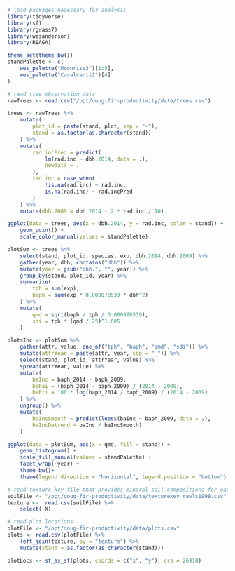 ```r
# load packages necessary for analysis
library(tidyverse)
library(sf)
library(rgrass7)
library(wesanderson)
library(RSAGA)

theme_set(theme_bw())
standPalette <- c(
	wes_palette("Moonrise3")[1:5],
	wes_palette("Cavalcanti1")[4]
)
```

```r
# read tree observation data
rawTrees <- read.csv("/opt/doug-fir-productivity/data/trees.csv")

trees <- rawTrees %>%
	mutate(
		plot_id = paste(stand, plot, sep = "-"),
		stand = as.factor(as.character(stand))
	) %>%
	mutate(
		rad.incPred = predict(
			lm(rad.inc ~ dbh.2014, data = .),
			newdata = .
		),
		rad.inc = case_when(
			!is.na(rad.inc) ~ rad.inc,
			is.na(rad.inc) ~ rad.incPred
		)
	) %>%
	mutate(dbh.2009 = dbh.2014 - 2 * rad.inc / 10)

ggplot(data = trees, aes(x = dbh.2014, y = rad.inc, color = stand)) +
	geom_point() +
	scale_color_manual(values = standPalette)

```

```r
plotSum <- trees %>%
	select(stand, plot_id, species, exp, dbh.2014, dbh.2009) %>%
	gather(year, dbh, contains("dbh")) %>%
	mutate(year = gsub("dbh.", "", year)) %>%
	group_by(stand, plot_id, year) %>%
	summarize(
		tph = sum(exp),
		baph = sum(exp * 0.000078539 * dbh^2)
	) %>%
	mutate(
		qmd = sqrt(baph / tph / 0.000078539),
		sdi = tph * (qmd / 25)^1.605
	)

plotsInc <- plotSum %>%
	gather(attr, value, one_of("tph", "baph", "qmd", "sdi")) %>%
	mutate(attrYear = paste(attr, year, sep = "_")) %>%
	select(stand, plot_id, attrYear, value) %>%
	spread(attrYear, value) %>%
	mutate(
		baInc = baph_2014 - baph_2009,
		baPai = (baph_2014 - baph_2009) / (2014 - 2009),
		baPri = 100 * log(baph_2014 / baph_2009) / (2014 - 2009)
	) %>%
	ungroup() %>%
	mutate(
		baIncSmooth = predict(loess(baInc ~ baph_2009, data = .),
		baIncDetrend = baInc / baIncSmooth)
	)

ggplot(data = plotSum, aes(x = qmd, fill = stand)) +
 	geom_histogram() +
	scale_fill_manual(values = standPalette) +
	facet_wrap(~year) +
	theme_bw()+
	theme(legend.direction = "horizontal", legend.position = "bottom")
```

```r
# read texture key file that provides mineral soil compositions for each texture classification
soilFile <- "/opt/doug-fir-productivity/data/texturekey_rawls1998.csv"
texture <-  read.csv(soilFile) %>%
	select(-X)

# read plot locations
plotFile <- "/opt/doug-fir-productivity/data/plots.csv"
plots <- read.csv(plotFile) %>%
	left_join(texture, by = "texture") %>%
	mutate(stand = as.factor(as.character(stand)))

plotLocs <- st_as_sf(plots, coords = c("x", "y"), crs = 26910)

```

